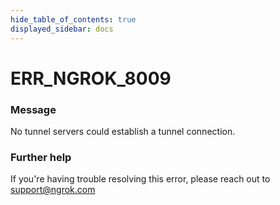 ```yaml
---
hide_table_of_contents: true
displayed_sidebar: docs
---
```



# ERR_NGROK_8009

### Message

No tunnel servers could establish a tunnel connection.

<ErrorDetails error="err_ngrok_8009" />

### Further help

If you're having trouble resolving this error, please reach out to [support@ngrok.com](mailto:support@ngrok.com?subject=Help%20with%20ERR_NGROK_8009)
